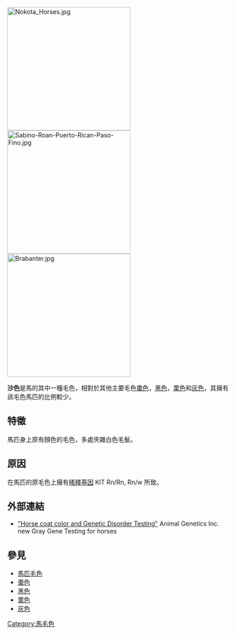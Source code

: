 [[File:Nokota_Horses.jpg|280px]]
[[File:Sabino-Roan-Puerto-Rican-Paso-Fino.jpg|280px]]
[[File:Brabanter.jpg|280px]]

'''沙色'''是馬的其中一種毛色，相對於其他主要毛色[[棗色_(馬)|棗色]]，[[黑色_(馬)|黑色]]，[[栗色_(馬)|栗色]]和[[灰色_(馬)|灰色]]，其擁有該毛色馬匹的比例較少。

==特徵==
馬匹身上原有顏色的毛色，多處夾雜白色毛髮。

==原因==
在馬匹的原毛色上擁有[[稀釋基因|稀釋基因]] KIT Rn/Rn, Rn/w 所致。

==外部連結==
*[http://www.animalgenetics.us  "Horse coat color and Genetic Disorder Testing"] {{Wayback|url=http://www.animalgenetics.us/ |date=20200825233914 }} Animal Genetics Inc. new Gray Gene Testing for horses

==參見==
*[[馬匹毛色|馬匹毛色]]
*[[棗色_(馬)|棗色]]
*[[黑色_(馬)|黑色]]
*[[栗色_(馬)|栗色]]
*[[灰色_(馬)|灰色]]

[[Category:馬毛色|Category:馬毛色]]